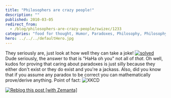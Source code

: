 ```yaml
---
title: "Philosophers are crazy people!"
description: ""
published: 2010-03-05
redirect_from:
  - /blog/philosophers-are-crazy-people/swizec/1233
categories: "food for thought, Humor, Paradoxes, Philosophy, Philosophy of Logic, Recreation, Uncategorized"
hero: ../../../defaultHero.jpg
---
```


They seriously are, just look at how well they can take a joke! [![](http://swizec.com/blog/wp-content/uploads/2010/03/solved.jpg "solved")](http://swizec.com/blog/wp-content/uploads/2010/03/solved.jpg) Dude seriously, the answer to that is "HaHa oh you" not all of _that_. Oh well, kudos for proving that caring about paradoxes is just silly because they either don't exist or they do exist and you're a jackass. Also, did you know that if you assume any paradox to be correct you can mathematically prove/derive anything. Point of fact: ![](http://swizec.com/blog/wp-content/uploads/2010/03/principle_of_explosion.png "XKCD")

[![Reblog this post [with Zemanta]](http://img.zemanta.com/reblog_e.png?x-id=e60ec404-20d8-4ab6-ac8e-4aa72a47f455)](http://reblog.zemanta.com/zemified/e60ec404-20d8-4ab6-ac8e-4aa72a47f455/ "Reblog this post [with Zemanta]")
